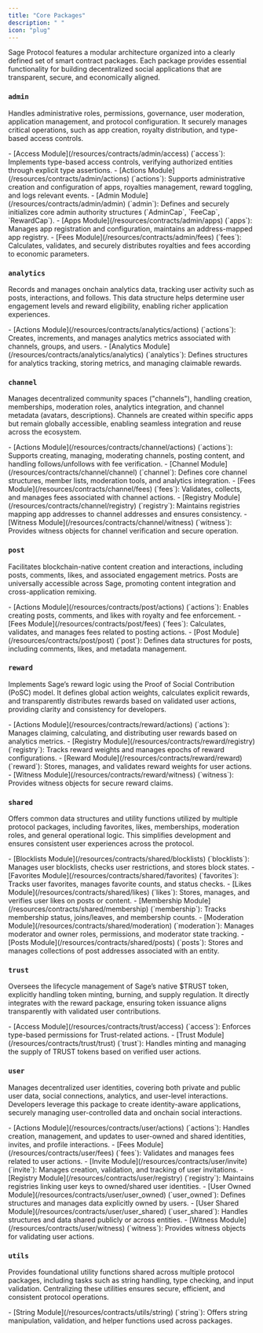 ```yaml
---
title: "Core Packages"
description: " "
icon: "plug"
---
```


Sage Protocol features a modular architecture organized into a clearly defined set of smart contract packages. Each package provides essential functionality for building decentralized social applications that are transparent, secure, and economically aligned.

### `admin`

Handles administrative roles, permissions, governance, user moderation, application management, and protocol configuration. It securely manages critical operations, such as app creation, royalty distribution, and type-based access controls.

<Accordion title="Explore Admin Package Modules">
  - [Access Module](/resources/contracts/admin/access) (`access`): Implements type-based access controls, verifying authorized entities through explicit type assertions.
  - [Actions Module](/resources/contracts/admin/actions) (`actions`): Supports administrative creation and configuration of apps, royalties management, reward toggling, and logs relevant events.
  - [Admin Module](/resources/contracts/admin/admin) (`admin`): Defines and securely initializes core admin authority structures (`AdminCap`, `FeeCap`, `RewardCap`).
  - [Apps Module](/resources/contracts/admin/apps) (`apps`): Manages app registration and configuration, maintains an address-mapped app registry.
  - [Fees Module](/resources/contracts/admin/fees) (`fees`): Calculates, validates, and securely distributes royalties and fees according to economic parameters.
</Accordion>

### `analytics`

Records and manages onchain analytics data, tracking user activity such as posts, interactions, and follows. This data structure helps determine user engagement levels and reward eligibility, enabling richer application experiences.

<Accordion title="Explore Analytics Package Modules">
  - [Actions Module](/resources/contracts/analytics/actions) (`actions`): Creates, increments, and manages analytics metrics associated with channels, groups, and users.
  - [Analytics Module](/resources/contracts/analytics/analytics) (`analytics`): Defines structures for analytics tracking, storing metrics, and managing claimable rewards.
</Accordion>

### `channel`

Manages decentralized community spaces ("channels"), handling creation, memberships, moderation roles, analytics integration, and channel metadata (avatars, descriptions). Channels are created within specific apps but remain globally accessible, enabling seamless integration and reuse across the ecosystem.

<Accordion title="Explore Channel Package Modules">
  - [Actions Module](/resources/contracts/channel/actions) (`actions`): Supports creating, managing, moderating channels, posting content, and handling follows/unfollows with fee verification.
  - [Channel Module](/resources/contracts/channel/channel) (`channel`): Defines core channel structures, member lists, moderation tools, and analytics integration.
  - [Fees Module](/resources/contracts/channel/fees) (`fees`): Validates, collects, and manages fees associated with channel actions.
  - [Registry Module](/resources/contracts/channel/registry) (`registry`): Maintains registries mapping app addresses to channel addresses and ensures consistency.
  - [Witness Module](/resources/contracts/channel/witness) (`witness`): Provides witness objects for channel verification and secure operation.
</Accordion>

### `post`

Facilitates blockchain-native content creation and interactions, including posts, comments, likes, and associated engagement metrics. Posts are universally accessible across Sage, promoting content integration and cross-application remixing.

<Accordion title="Explore Post Package Modules">
  - [Actions Module](/resources/contracts/post/actions) (`actions`): Enables creating posts, comments, and likes with royalty and fee enforcement.
  - [Fees Module](/resources/contracts/post/fees) (`fees`): Calculates, validates, and manages fees related to posting actions.
  - [Post Module](/resources/contracts/post/post) (`post`): Defines data structures for posts, including comments, likes, and metadata management.
</Accordion>

### `reward`

Implements Sage’s reward logic using the Proof of Social Contribution (PoSC) model. It defines global action weights, calculates explicit rewards, and transparently distributes rewards based on validated user actions, providing clarity and consistency for developers.

<Accordion title="Explore Reward Package Modules">
  - [Actions Module](/resources/contracts/reward/actions) (`actions`): Manages claiming, calculating, and distributing user rewards based on analytics metrics.
  - [Registry Module](/resources/contracts/reward/registry) (`registry`): Tracks reward weights and manages epochs of reward configurations.
  - [Reward Module](/resources/contracts/reward/reward) (`reward`): Stores, manages, and validates reward weights for user actions.
  - [Witness Module](/resources/contracts/reward/witness) (`witness`): Provides witness objects for secure reward claims.
</Accordion>

### `shared`

Offers common data structures and utility functions utilized by multiple protocol packages, including favorites, likes, memberships, moderation roles, and general operational logic. This simplifies development and ensures consistent user experiences across the protocol.

<Accordion title="Explore Shared Package Modules">
  - [Blocklists Module](/resources/contracts/shared/blocklists) (`blocklists`): Manages user blocklists, checks user restrictions, and stores block states.
  - [Favorites Module](/resources/contracts/shared/favorites) (`favorites`): Tracks user favorites, manages favorite counts, and status checks.
  - [Likes Module](/resources/contracts/shared/likes) (`likes`): Stores, manages, and verifies user likes on posts or content.
  - [Membership Module](/resources/contracts/shared/membership) (`membership`): Tracks membership status, joins/leaves, and membership counts.
  - [Moderation Module](/resources/contracts/shared/moderation) (`moderation`): Manages moderator and owner roles, permissions, and moderator state tracking.
  - [Posts Module](/resources/contracts/shared/posts) (`posts`): Stores and manages collections of post addresses associated with an entity.
</Accordion>

### `trust`

Oversees the lifecycle management of Sage’s native \$TRUST token, explicitly handling token minting, burning, and supply regulation. It directly integrates with the reward package, ensuring token issuance aligns transparently with validated user contributions.

<Accordion title="Explore Trust Package Modules">
  - [Access Module](/resources/contracts/trust/access) (`access`): Enforces type-based permissions for Trust-related actions.
  - [Trust Module](/resources/contracts/trust/trust) (`trust`): Handles minting and managing the supply of TRUST tokens based on verified user actions.
</Accordion>

### `user`

Manages decentralized user identities, covering both private and public user data, social connections, analytics, and user-level interactions. Developers leverage this package to create identity-aware applications, securely managing user-controlled data and onchain social interactions.

<Accordion title="Explore User Package Modules">
  - [Actions Module](/resources/contracts/user/actions) (`actions`): Handles creation, management, and updates to user-owned and shared identities, invites, and profile interactions.
  - [Fees Module](/resources/contracts/user/fees) (`fees`): Validates and manages fees related to user actions.
  - [Invite Module](/resources/contracts/user/invite) (`invite`): Manages creation, validation, and tracking of user invitations.
  - [Registry Module](/resources/contracts/user/registry) (`registry`): Maintains registries linking user keys to owned/shared user identities.
  - [User Owned Module](/resources/contracts/user/user_owned) (`user_owned`): Defines structures and manages data explicitly owned by users.
  - [User Shared Module](/resources/contracts/user/user_shared) (`user_shared`): Handles structures and data shared publicly or across entities.
  - [Witness Module](/resources/contracts/user/witness) (`witness`): Provides witness objects for validating user actions.
</Accordion>

### `utils`

Provides foundational utility functions shared across multiple protocol packages, including tasks such as string handling, type checking, and input validation. Centralizing these utilities ensures secure, efficient, and consistent protocol operations.

<Accordion title="Explore Utils Package Modules">
  - [String Module](/resources/contracts/utils/string) (`string`): Offers string manipulation, validation, and helper functions used across packages.
</Accordion>